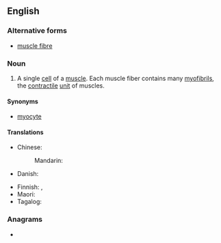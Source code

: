 ==English==

===Alternative forms===
* [[muscle fibre]]

===Noun===
{{en-noun|~}}
{{wikipedia}}

# A single [[cell]] of a [[muscle]]. Each muscle fiber contains many [[myofibril]]s, the [[contractile]] [[unit]] of muscles.

====Synonyms====
* [[myocyte]]

====Translations====
{{trans-top|single cell of a muscle}}
* Chinese:
*: Mandarin: {{t-needed|cmn}}
* Danish: {{t-needed|da}}
{{trans-mid}}
* Finnish: {{t+|fi|lihassolu}}, {{l|fi|lihassyy}}
* Maori: {{t|mi|weu uaua}}
* Tagalog: {{t|tl|binggas}}
{{trans-bottom}}

===Anagrams===
* {{anagrams|en|a=bceefilmrsu|muscle fibre}}